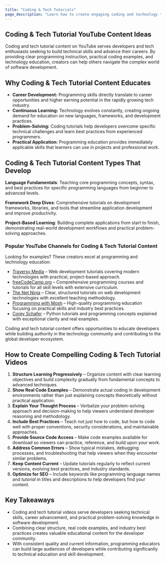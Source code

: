 ```yaml
---
title: "Coding & Tech Tutorials"
page_description: "Learn how to create engaging coding and technology tutorial content for YouTube—covering programming education, development techniques, and technical skills."
---
```


## Coding & Tech Tutorial YouTube Content Ideas

Coding and tech tutorial content on YouTube serves developers and tech enthusiasts seeking to build technical skills and advance their careers. By providing clear programming instruction, practical coding examples, and technology education, creators can help others navigate the complex world of software development.

## Why Coding & Tech Tutorial Content Educates

- **Career Development:** Programming skills directly translate to career opportunities and higher earning potential in the rapidly growing tech industry.
- **Continuous Learning:** Technology evolves constantly, creating ongoing demand for education on new languages, frameworks, and development practices.
- **Problem-Solving:** Coding tutorials help developers overcome specific technical challenges and learn best practices from experienced programmers.
- **Practical Application:** Programming education provides immediately applicable skills that learners can use in projects and professional work.

## Coding & Tech Tutorial Content Types That Develop

**Language Fundamentals**: Teaching core programming concepts, syntax, and best practices for specific programming languages from beginner to advanced levels.

**Framework Deep Dives**: Comprehensive tutorials on development frameworks, libraries, and tools that streamline application development and improve productivity.

**Project-Based Learning**: Building complete applications from start to finish, demonstrating real-world development workflows and practical problem-solving approaches.

### Popular YouTube Channels for Coding & Tech Tutorial Content

Looking for examples? These creators excel at programming and technology education:
- [Traversy Media](https://www.youtube.com/@TraversyMedia) – Web development tutorials covering modern technologies with practical, project-based approach.
- [freeCodeCamp.org](https://www.youtube.com/@freecodecamp) – Comprehensive programming courses and tutorials for all skill levels with extensive curriculum.
- [The Net Ninja](https://www.youtube.com/@NetNinja) – Clear, structured tutorials on web development technologies with excellent teaching methodology.
- [Programming with Mosh](https://www.youtube.com/@programmingwithmosh) – High-quality programming education focusing on practical skills and industry best practices.
- [Corey Schafer](https://www.youtube.com/@coreyms) – Python tutorials and programming concepts explained with exceptional clarity and real examples.

Coding and tech tutorial content offers opportunities to educate developers while building authority in the technology community and contributing to the global developer ecosystem.

## How to Create Compelling Coding & Tech Tutorial Videos

1. **Structure Learning Progressively** – Organize content with clear learning objectives and build complexity gradually from fundamental concepts to advanced techniques.
2. **Show Real Code Examples** – Demonstrate actual coding in development environments rather than just explaining concepts theoretically without practical application.
3. **Explain Your Thought Process** – Verbalize your problem-solving approach and decision-making to help viewers understand developer reasoning and methodology.
4. **Include Best Practices** – Teach not just how to code, but how to code well with proper conventions, security considerations, and maintainable approaches.
5. **Provide Source Code Access** – Make code examples available for download so viewers can practice, reference, and build upon your work.
6. **Address Common Errors** – Show typical mistakes, debugging processes, and troubleshooting that help viewers when they encounter similar problems.
7. **Keep Content Current** – Update tutorials regularly to reflect current versions, evolving best practices, and industry standards.
8. **Optimize for SEO** – Include keywords like programming language names and *tutorial* in titles and descriptions to help developers find your content.

## Key Takeaways

- Coding and tech tutorial videos serve developers seeking technical skills, career advancement, and practical problem-solving knowledge in software development.
- Combining clear structure, real code examples, and industry best practices creates valuable educational content for the developer community.
- With consistent quality and current information, programming educators can build large audiences of developers while contributing significantly to technical education and skill development.